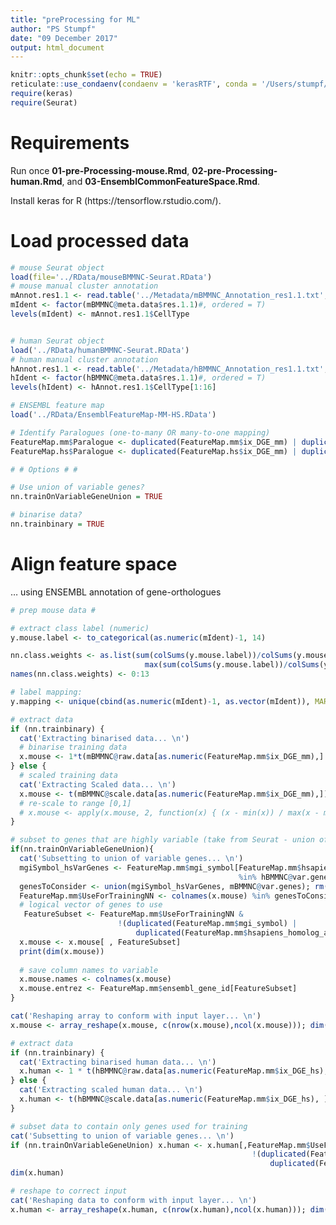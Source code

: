 ```yaml
---
title: "preProcessing for ML"
author: "PS Stumpf"
date: "09 December 2017"
output: html_document
---
```

  
```r
knitr::opts_chunk$set(echo = TRUE)
reticulate::use_condaenv(condaenv = 'kerasRTF', conda = '/Users/stumpf/opt/miniconda3/bin/conda', required = T)
require(keras)
require(Seurat)

```


# Requirements

Run once __01-pre-Processing-mouse.Rmd__, __02-pre-Processing-human.Rmd__, and __03-EnsemblCommonFeatureSpace.Rmd__.

Install keras for R (https://tensorflow.rstudio.com/).


# Load processed data

```r
# mouse Seurat object
load(file='../RData/mouseBMMNC-Seurat.RData')
# mouse manual cluster annotation
mAnnot.res1.1 <- read.table('../Metadata/mBMMNC_Annotation_res1.1.txt', sep='\t', header=T)
mIdent <- factor(mBMMNC@meta.data$res.1.1)#, ordered = T)
levels(mIdent) <- mAnnot.res1.1$CellType


# human Seurat object
load('../RData/humanBMMNC-Seurat.RData')
# human manual cluster annotation
hAnnot.res1.1 <- read.table('../Metadata/hBMMNC_Annotation_res1.1.txt', sep='\t', header=T)
hIdent <- factor(hBMMNC@meta.data$res.1.1)#, ordered = T)
levels(hIdent) <- hAnnot.res1.1$CellType[1:16]

# ENSEMBL feature map
load('../RData/EnsemblFeatureMap-MM-HS.RData')

# Identify Paralogues (one-to-many OR many-to-one mapping)
FeatureMap.mm$Paralogue <- duplicated(FeatureMap.mm$ix_DGE_mm) | duplicated(FeatureMap.mm$ix_DGE_hs)
FeatureMap.hs$Paralogue <- duplicated(FeatureMap.hs$ix_DGE_mm) | duplicated(FeatureMap.hs$ix_DGE_hs)
```

```r
# # Options # #

# Use union of variable genes?
nn.trainOnVariableGeneUnion = TRUE

# binarise data?
nn.trainbinary = TRUE
```


# Align feature space

... using ENSEMBL annotation of gene-orthologues

```r
# prep mouse data #

# extract class label (numeric)
y.mouse.label <- to_categorical(as.numeric(mIdent)-1, 14)

nn.class.weights <- as.list(sum(colSums(y.mouse.label))/colSums(y.mouse.label) /
                              max(sum(colSums(y.mouse.label))/colSums(y.mouse.label)))
names(nn.class.weights) <- 0:13

# label mapping:
y.mapping <- unique(cbind(as.numeric(mIdent)-1, as.vector(mIdent)), MARGIN = 1)[order(as.numeric(unique(cbind(as.numeric(mIdent)-1, as.vector(mIdent)), MARGIN = 1)[,1])),]

# extract data
if (nn.trainbinary) {
  cat('Extracting binarised data... \n')
  # binarise training data
  x.mouse <- 1*t(mBMMNC@raw.data[as.numeric(FeatureMap.mm$ix_DGE_mm),] > 0); dim(x.mouse)
} else {
  # scaled training data
  cat('Extracting Scaled data... \n')
  x.mouse <- t(mBMMNC@scale.data[as.numeric(FeatureMap.mm$ix_DGE_mm),]); dim(x.mouse)
  # re-scale to range [0,1]
  # x.mouse <- apply(x.mouse, 2, function(x) { (x - min(x)) / max(x - min(x))})
}

# subset to genes that are highly variable (take from Seurat - union of mouse and man)
if(nn.trainOnVariableGeneUnion){
  cat('Subsetting to union of variable genes... \n')
  mgiSymbol_hsVarGenes <- FeatureMap.mm$mgi_symbol[FeatureMap.mm$hsapiens_homolog_associated_gene_name
                                                   %in% hBMMNC@var.genes]
  genesToConsider <- union(mgiSymbol_hsVarGenes, mBMMNC@var.genes); rm(mgiSymbol_hsVarGenes)
  FeatureMap.mm$UseForTrainingNN <- colnames(x.mouse) %in% genesToConsider; rm(genesToConsider)
  # logical vector of genes to use
   FeatureSubset <- FeatureMap.mm$UseForTrainingNN &
                        !(duplicated(FeatureMap.mm$mgi_symbol) |
                            duplicated(FeatureMap.mm$hsapiens_homolog_associated_gene_name))
  x.mouse <- x.mouse[ , FeatureSubset]
  print(dim(x.mouse))
  
  # save column names to variable
  x.mouse.names <- colnames(x.mouse)
  x.mouse.entrez <- FeatureMap.mm$ensembl_gene_id[FeatureSubset]
}

cat('Reshaping array to conform with input layer... \n')
x.mouse <- array_reshape(x.mouse, c(nrow(x.mouse),ncol(x.mouse))); dim(x.mouse)
```

```r
# extract data
if (nn.trainbinary) {
  cat('Extracting binarised human data... \n')
  x.human <- 1 * t(hBMMNC@raw.data[as.numeric(FeatureMap.mm$ix_DGE_hs), ] > 0); dim(x.human)
} else {
  cat('Extracting scaled human data... \n')
  x.human <- t(hBMMNC@scale.data[as.numeric(FeatureMap.mm$ix_DGE_hs), ]); dim(x.human)
}

# subset data to contain only genes used for training
cat('Subsetting to union of variable genes... \n')
if (nn.trainOnVariableGeneUnion) x.human <- x.human[,FeatureMap.mm$UseForTrainingNN &
                                                      !(duplicated(FeatureMap.mm$mgi_symbol) |
                                                          duplicated(FeatureMap.mm$hsapiens_homolog_associated_gene_name))]
dim(x.human)

# reshape to correct input
cat('Reshaping data to conform with input layer... \n')
x.human <- array_reshape(x.human, c(nrow(x.human),ncol(x.human))); dim(x.human)
```


